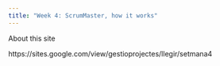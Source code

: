 ```yaml
---
title: "Week 4: ScrumMaster, how it works"
---
```


About this site

https://sites.google.com/view/gestioprojectes/llegir/setmana4